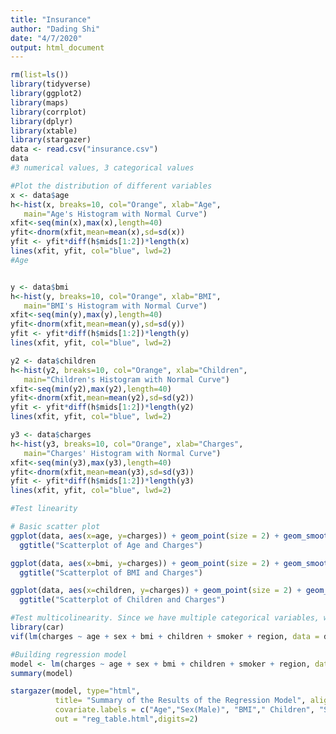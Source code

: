 ```yaml
---
title: "Insurance"
author: "Dading Shi"
date: "4/7/2020"
output: html_document
---
```


```r
rm(list=ls())
library(tidyverse)
library(ggplot2)
library(maps)
library(corrplot)
library(dplyr)
library(xtable)
library(stargazer)
data <- read.csv("insurance.csv")
data
#3 numerical values, 3 categorical values
```


```r
#Plot the distribution of different variables
x <- data$age
h<-hist(x, breaks=10, col="Orange", xlab="Age",
   main="Age's Histogram with Normal Curve")
xfit<-seq(min(x),max(x),length=40)
yfit<-dnorm(xfit,mean=mean(x),sd=sd(x))
yfit <- yfit*diff(h$mids[1:2])*length(x)
lines(xfit, yfit, col="blue", lwd=2)
#Age


y <- data$bmi
h<-hist(y, breaks=10, col="Orange", xlab="BMI",
   main="BMI's Histogram with Normal Curve")
xfit<-seq(min(y),max(y),length=40)
yfit<-dnorm(xfit,mean=mean(y),sd=sd(y))
yfit <- yfit*diff(h$mids[1:2])*length(y)
lines(xfit, yfit, col="blue", lwd=2)

y2 <- data$children
h<-hist(y2, breaks=10, col="Orange", xlab="Children",
   main="Children's Histogram with Normal Curve")
xfit<-seq(min(y2),max(y2),length=40)
yfit<-dnorm(xfit,mean=mean(y2),sd=sd(y2))
yfit <- yfit*diff(h$mids[1:2])*length(y2)
lines(xfit, yfit, col="blue", lwd=2)

y3 <- data$charges
h<-hist(y3, breaks=10, col="Orange", xlab="Charges",
   main="Charges' Histogram with Normal Curve")
xfit<-seq(min(y3),max(y3),length=40)
yfit<-dnorm(xfit,mean=mean(y3),sd=sd(y3))
yfit <- yfit*diff(h$mids[1:2])*length(y3)
lines(xfit, yfit, col="blue", lwd=2)
```

```r
#Test linearity

# Basic scatter plot
ggplot(data, aes(x=age, y=charges)) + geom_point(size = 2) + geom_smooth(method=lm)+
  ggtitle("Scatterplot of Age and Charges")

ggplot(data, aes(x=bmi, y=charges)) + geom_point(size = 2) + geom_smooth(method=lm)+
  ggtitle("Scatterplot of BMI and Charges")

ggplot(data, aes(x=children, y=charges)) + geom_point(size = 2) + geom_smooth(method=lm)+
  ggtitle("Scatterplot of Children and Charges")


```



```r
#Test multicolinearity. Since we have multiple categorical variables, we should calculate the VIF directily
library(car)
vif(lm(charges ~ age + sex + bmi + children + smoker + region, data = data))

```
```r
#Building regression model
model <- lm(charges ~ age + sex + bmi + children + smoker + region, data = data)
summary(model)
```

```r
stargazer(model, type="html", 
          title= "Summary of the Results of the Regression Model", align=TRUE,
          covariate.labels = c("Age","Sex(Male)", "BMI"," Children", "Smoker(yes)", "Northwest", "Southeast", "Southwest"),
          out = "reg_table.html",digits=2)
```

